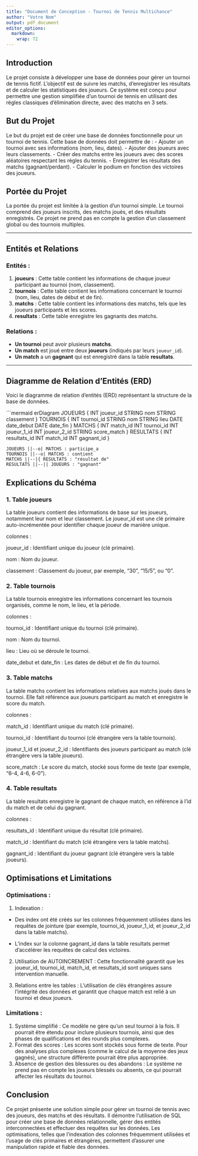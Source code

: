 ---
title: "Document de Conception - Tournoi de Tennis Multichance"
author: "Votre Nom"
output: pdf_document
editor_options: 
  markdown: 
    wrap: 72
---

## Introduction

Le projet consiste à développer une base de données pour gérer un
tournoi de tennis fictif. L'objectif est de suivre les matchs,
d'enregistrer les résultats et de calculer les statistiques des joueurs.
Ce système est conçu pour permettre une gestion simplifiée d'un tournoi
de tennis en utilisant des règles classiques d'élimination directe, avec
des matchs en 3 sets.

## But du Projet

Le but du projet est de créer une base de données fonctionnelle pour un
tournoi de tennis. Cette base de données doit permettre de : - Ajouter
un tournoi avec ses informations (nom, lieu, dates). - Ajouter des
joueurs avec leurs classements. - Créer des matchs entre les joueurs
avec des scores aléatoires respectant les règles du tennis. -
Enregistrer les résultats des matchs (gagnant/perdant). - Calculer le
podium en fonction des victoires des joueurs.

## Portée du Projet

La portée du projet est limitée à la gestion d'un tournoi simple. Le
tournoi comprend des joueurs inscrits, des matchs joués, et des
résultats enregistrés. Ce projet ne prend pas en compte la gestion d'un
classement global ou des tournois multiples.

------------------------------------------------------------------------

## Entités et Relations

### Entités :

1.  **joueurs** : Cette table contient les informations de chaque joueur
    participant au tournoi (nom, classement).
2.  **tournois** : Cette table contient les informations concernant le
    tournoi (nom, lieu, dates de début et de fin).
3.  **matchs** : Cette table contient les informations des matchs, tels
    que les joueurs participants et les scores.
4.  **resultats** : Cette table enregistre les gagnants des matchs.

### Relations :

-   **Un tournoi** peut avoir plusieurs **matchs**.
-   **Un match** est joué entre deux **joueurs** (indiqués par leurs
    `joueur_id`).
-   **Un match** a un **gagnant** qui est enregistré dans la table
    **resultats**.

------------------------------------------------------------------------

## Diagramme de Relation d'Entités (ERD)

Voici le diagramme de relation d'entités (ERD) représentant la structure
de la base de données.

\`\`\`mermaid erDiagram JOUEURS { INT joueur_id STRING nom STRING
classement } TOURNOIS { INT tournoi_id STRING nom STRING lieu DATE
date_debut DATE date_fin } MATCHS { INT match_id INT tournoi_id INT
joueur_1_id INT joueur_2_id STRING score_match } RESULTATS { INT
resultats_id INT match_id INT gagnant_id }

```         
JOUEURS ||--o| MATCHS : participe_a
TOURNOIS ||--o| MATCHS : contient
MATCHS ||--|{ RESULTATS : "résultat de"
RESULTATS ||--|| JOUEURS : "gagnant"
```

## Explications du Schéma

### 1. Table joueurs

La table joueurs contient des informations de base sur les joueurs,
notamment leur nom et leur classement. Le joueur_id est une clé primaire
auto-incrémentée pour identifier chaque joueur de manière unique.

colonnes :

joueur_id : Identifiant unique du joueur (clé primaire).

nom : Nom du joueur.

classement : Classement du joueur, par exemple, "30", "15/5", ou "0".

### 2. Table tournois

La table tournois enregistre les informations concernant les tournois
organisés, comme le nom, le lieu, et la période.

colonnes :

tournoi_id : Identifiant unique du tournoi (clé primaire).

nom : Nom du tournoi.

lieu : Lieu où se déroule le tournoi.

date_debut et date_fin : Les dates de début et de fin du tournoi.

### 3. Table matchs

La table matchs contient les informations relatives aux matchs joués
dans le tournoi. Elle fait référence aux joueurs participant au match et
enregistre le score du match.

colonnes :

match_id : Identifiant unique du match (clé primaire).

tournoi_id : Identifiant du tournoi (clé étrangère vers la table
tournois).

joueur_1_id et joueur_2_id : Identifiants des joueurs participant au
match (clé étrangère vers la table joueurs).

score_match : Le score du match, stocké sous forme de texte (par
exemple, "6-4, 4-6, 6-0").

### 4. Table resultats

La table resultats enregistre le gagnant de chaque match, en référence à
l'id du match et de celui du gagnant.

colonnes :

resultats_id : Identifiant unique du résultat (clé primaire).

match_id : Identifiant du match (clé étrangère vers la table matchs).

gagnant_id : Identifiant du joueur gagnant (clé étrangère vers la table
joueurs).

## Optimisations et Limitations

### Optimisations :

1.  Indexation :

-   Des index ont été créés sur les colonnes fréquemment utilisées dans
    les requêtes de jointure (par exemple, tournoi_id, joueur_1_id, et
    joueur_2_id dans la table matchs).

-   L'index sur la colonne gagnant_id dans la table resultats permet
    d'accélérer les requêtes de calcul des victoires.

2.  Utilisation de AUTOINCREMENT : Cette fonctionnalité garantit que les
    joueur_id, tournoi_id, match_id, et resultats_id sont uniques sans
    intervention manuelle.

<!-- -->

3.  Relations entre les tables : L'utilisation de clés étrangères assure
    l'intégrité des données et garantit que chaque match est relié à un
    tournoi et deux joueurs.

### Limitations :

1.  Système simplifié : Ce modèle ne gère qu'un seul tournoi à la fois.
    Il pourrait être étendu pour inclure plusieurs tournois, ainsi que
    des phases de qualifications et des rounds plus complexes.
2.  Format des scores : Les scores sont stockés sous forme de texte.
    Pour des analyses plus complexes (comme le calcul de la moyenne des
    jeux gagnés), une structure différente pourrait être plus
    appropriée.
3.  Absence de gestion des blessures ou des abandons : Le système ne
    prend pas en compte les joueurs blessés ou absents, ce qui pourrait
    affecter les résultats du tournoi.

## Conclusion 

Ce projet présente une solution simple pour gérer un tournoi de tennis
avec des joueurs, des matchs et des résultats. Il démontre l'utilisation
de SQL pour créer une base de données relationnelle, gérer des entités
interconnectées et effectuer des requêtes sur les données. Les
optimisations, telles que l'indexation des colonnes fréquemment
utilisées et l'usage de clés primaires et étrangères, permettent
d'assurer une manipulation rapide et fiable des données.
